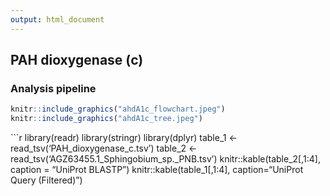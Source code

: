 ```yaml
---
output: html_document
---
```

## PAH dioxygenase (c)
### Analysis pipeline

```r
knitr::include_graphics("ahdA1c_flowchart.jpeg")
knitr::include_graphics("ahdA1c_tree.jpeg")
```


```r
library(readr)
library(stringr)
library(dplyr)
table_1 <- read_tsv('PAH_dioxygenase_c.tsv')
table_2 <- read_tsv('AGZ63455.1_Sphingobium_sp._PNB.tsv')
knitr::kable(table_2[,1:4], caption = "UniProt BLASTP")
knitr::kable(table_1[,1:4], caption="UniProt Query (Filtered)")